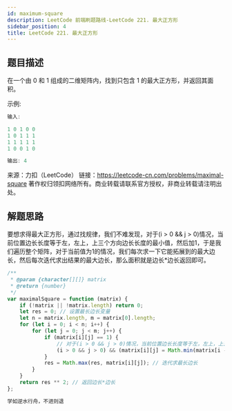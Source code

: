 ```yaml
---
id: maximum-square
description: LeetCode 前端刷题路线-LeetCode 221. 最大正方形
sidebar_position: 4
title: LeetCode 221. 最大正方形
---
```



## 题目描述
在一个由 0 和 1 组成的二维矩阵内，找到只包含 1 的最大正方形，并返回其面积。

示例:

```javascript
输入: 

1 0 1 0 0
1 0 1 1 1
1 1 1 1 1
1 0 0 1 0

输出: 4
```

来源：力扣（LeetCode）
链接：https://leetcode-cn.com/problems/maximal-square
著作权归领扣网络所有。商业转载请联系官方授权，非商业转载请注明出处。


## 解题思路
要想求得最大正方形，通过找规律，我们不难发现，对于(i > 0 && j > 0)情况，当前位置边长长度等于左，左上，上三个方向边长长度的最小值，然后加1，于是我们遍历整个矩阵，对于当前值为1的情况，我们每次求一下它能拓展到的最大边长，然后每次迭代求出结果的最大边长，那么面积就是边长*边长返回即可。


```javascript
/**
 * @param {character[][]} matrix
 * @return {number}
 */
var maximalSquare = function (matrix) {
    if (!matrix || !matrix.length) return 0;
    let res = 0; // 设置最长边长变量
    let n = matrix.length, m = matrix[0].length;
    for (let i = 0; i < n; i++) {
        for (let j = 0; j < m; j++) {
            if (matrix[i][j] == 1) {
                // 对于(i > 0 && j > 0)情况，当前位置边长长度等于左，左上，上三个方向边长长度的最小值，然后加1
                (i > 0 && j > 0) && (matrix[i][j] = Math.min(matrix[i - 1][j], matrix[i - 1][j - 1], matrix[i][j - 1]) + 1);
            }
            res = Math.max(res, matrix[i][j]); // 迭代求最长边长
        }
    }
    return res ** 2; // 返回边长*边长
};
```

```javascript
学如逆水行舟，不进则退
```


